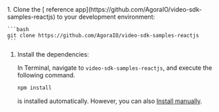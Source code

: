 <PlatformWrapper platform="react-js">

<ProductWrapper notAllowed="signaling" >
1. Clone the [<Vpd  k="SDK" /> reference app](https://github.com/AgoraIO/video-sdk-samples-reactjs) to your development environment:

    ```bash
    git clone https://github.com/AgoraIO/video-sdk-samples-reactjs
    ```

1. Install the dependencies:

    In Terminal, navigate to `video-sdk-samples-reactjs`, and execute the following command.

    ``` bash
    npm install
    ```
    <Vpd  k="SDK" /> is installed automatically. However, you can also [Install <Vpd  k="SDK" /> manually](../reference/downloads#through-the-agora-website).

</ProductWrapper>

</PlatformWrapper>
